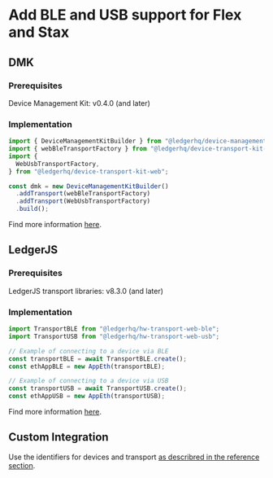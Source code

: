 # Add BLE and USB support for Flex and Stax

## DMK

### Prerequisites

Device Management Kit: v0.4.0 (and later)

### Implementation

```typescript
import { DeviceManagementKitBuilder } from "@ledgerhq/device-management-kit";
import { webBleTransportFactory } from "@ledgerhq/device-transport-kit-web-ble";
import {
  WebUsbTransportFactory,
} from "@ledgerhq/device-transport-kit-web";

const dmk = new DeviceManagementKitBuilder()
  .addTransport(webBleTransportFactory)
  .addTransport(WebUsbTransportFactory)
  .build();
```

Find more information [here](../integration/how_to/transports).

## LedgerJS

### Prerequisites

LedgerJS transport libraries: v8.3.0 (and later)

### Implementation

```typescript
import TransportBLE from "@ledgerhq/hw-transport-web-ble";
import TransportUSB from "@ledgerhq/hw-transport-web-usb";

// Example of connecting to a device via BLE
const transportBLE = await TransportBLE.create();
const ethAppBLE = new AppEth(transportBLE);

// Example of connecting to a device via USB
const transportUSB = await TransportUSB.create();
const ethAppUSB = new AppEth(transportUSB);
```

Find more information [here](../ledgerjs/info).

## Custom Integration

Use the identifiers for devices and transport [as describred in the reference section](../references/identifiers).
